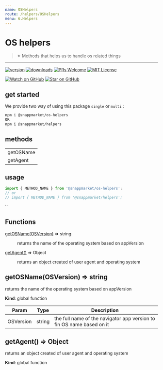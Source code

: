 ```yaml
---
name: OSHelpers
route: /helpers/OSHelpers
menu: 6.Helpers
---
```



# OS helpers
> ✴ Methods that helps us to handle os related things
----

[![version](https://img.shields.io/npm/v/@snappmarket/os-helpers.svg?style=flat-square)](https://www.npmjs.com/package/@snappmarket/os-helpers)
[![downloads](https://img.shields.io/npm/dm/@snappmarket/os-helpers.svg?style=flat-square)](http://www.npmtrends.com/@snappmarket/os-helpers)
[![PRs Welcome](https://img.shields.io/badge/PRs-welcome-brightgreen.svg?style=flat-square)](http://makeapullrequest.com)
[![MIT License](https://img.shields.io/npm/l/@snappmarket/os-helpers.svg?style=flat-square)](https://github.com/snappmarket/frontend-toolbox/tree/master/packages/useDidUpdateEffect/blob/master/LICENSE.md)

[![Watch on GitHub](https://img.shields.io/github/watchers/snappmarket/frontend-toolbox.svg?style=social)](https://github.com/snappmarket/frontend-toolbox/watchers)
[![Star on GitHub](https://img.shields.io/github/stars/snappmarket/frontend-toolbox.svg?style=social)](https://github.com/snappmarket/frontend-toolbox/stargazers)

## get started 
We provide two way of using this package `single` or `multi` :
```bash
npm i @snappmarket/os-helpers
OR
npm i @snappmarket/helpers
```

## methods
|        |
| ------ |
| getOSName                                                 |  
| getAgent                                                 |  

## usage 
```javascript
import { METHOD_NAME } from '@snappmarket/os-helpers';
// or 
// import { METHOD_NAME } from '@snappmarket/helpers';
```
``


## Functions

<dl>
<dt><a href="#getOSName">getOSName(OSVersion)</a> ⇒ string</dt>
<dd><p>returns the name of the operating system based on appVersion</p>
</dd>
<dt><a href="#getAgent">getAgent()</a> ⇒ Object</dt>
<dd><p>returns an object created of user agent and operating system</p>
</dd>
</dl>

<a name="getOSName"></a>

## getOSName(OSVersion) ⇒ string
returns the name of the operating system based on appVersion

**Kind**: global function  

| Param | Type | Description |
| --- | --- | --- |
| OSVersion | string | the full name of the navigator app version to fin OS name based on it |

<a name="getAgent"></a>

## getAgent() ⇒ Object
returns an object created of user agent and operating system

**Kind**: global function  
